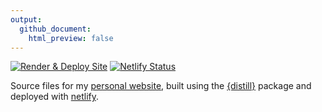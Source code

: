 ```yaml
---
output:
  github_document:
    html_preview: false
---
```


<!-- README.md is generated from README.Rmd. Please edit that file -->

<!-- badges: start -->
[![Render & Deploy Site](https://github.com/jhelvy/jhelvy.github.io/actions/workflows/build_site.yml/badge.svg?branch=master)](https://github.com/jhelvy/jhelvy.github.io/actions/workflows/build_site.yml)
[![Netlify Status](https://api.netlify.com/api/v1/badges/e0340c5d-1307-44e4-bbeb-f1cf230d8fdc/deploy-status)](https://app.netlify.com/sites/jhelvy/deploys)
<!-- badges: end -->

Source files for my [personal website](https://jhelvy.com), built using the [{distill}](https://rstudio.github.io/distill/) package and deployed with [netlify](https://www.netlify.com/).
